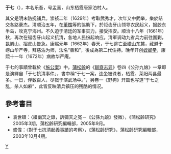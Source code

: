 {{noteTA|于七}}
'''于七'''（{{bd|1609年||1672年||}}），本名乐吾，号孟熹，山东栖霞唐家泊村人。

其父是明末防抚铺兵。崇祯二年（1629年）考取武秀才，次年又中武举，樂於结交各路豪杰。清顺治五年，在[[董樵|董樵]]等的協助下，於钜齿牙山领导农民起义，据胶东半岛，攻克宁海州。不久迫于清廷的军事实力，接受招安。顺治十八年（1661年）秋，再次在锯齿牙山起义抗清，各地人民纷起响应。清軍调动九省兵力前往圍剿，昆嵛山、招虎山告急。康熙元年（1662年）春天，于七逃亡至[[崂山|崂山]]东麓，藏避于崂山华严寺，拜慈沾为师，法名“善和”，後成為第二代住持。晚年开创[[螳螂拳|螳螂拳]]，康熙十一年（1672年）病故华严庵。

于七的事蹟曾載於《[[施公案|施公案]]》中。[[蒲松齡|蒲松齡]]的《[[聊齋志异|聊齋志异]]》卷四《公孙九娘》一章即是演繹自「于七抗清事件」，書中稱“于七一案，连坐被诛者，栖霞、莱阳两县最多。一日，俘数百人，尽戮于演武场中。”，另卷一《野狗》开篇也写道“于七之乱，杀人如麻”，此皆反映清兵镇压的残酷的情况。

==參考書目==
* 袁世碩：〈續幽冥之錄，訴彌天之冤－《公孫九娘》發微〉，《蒲松齡研究》2005年3期，蒲松齡研究編輯部，2005年9月。
* 盛偉：〈對于七抗清起義事蹟的考察〉，《蒲松齡研究》，蒲松齡研究編輯部，2003年10月4期。
[[Category:明朝軍事人物|Y]]